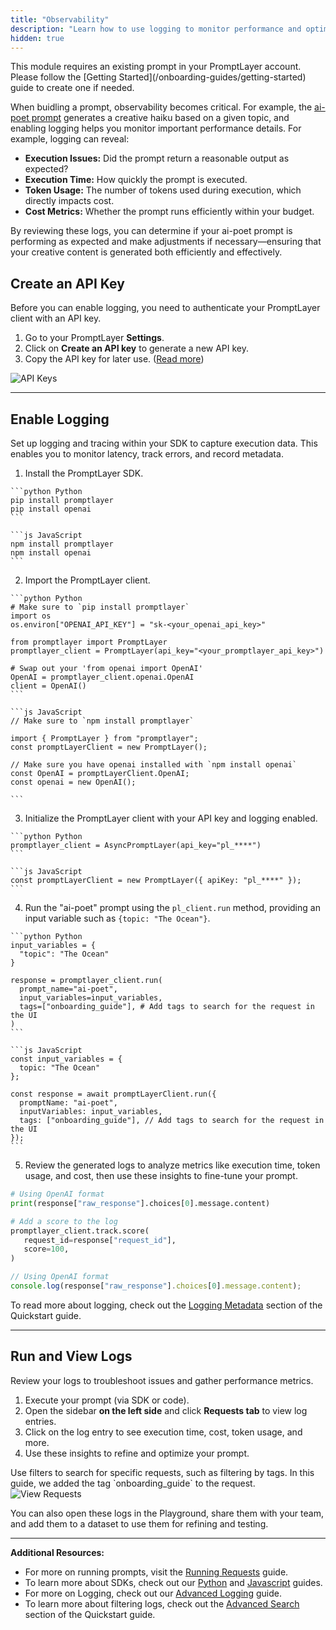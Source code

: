 ```yaml
---
title: "Observability"
description: "Learn how to use logging to monitor performance and optimize your prompts."
hidden: true
---
```


<Tip>
  This module requires an existing prompt in your PromptLayer account. Please
  follow the [Getting Started](/onboarding-guides/getting-started) guide to
  create one if needed.
</Tip>

When buidling a prompt, observability becomes critical. For example, the [ai-poet prompt](/onboarding-guides/getting-started) generates a creative haiku based on a given topic, and enabling logging helps you monitor important performance details. For example, logging can reveal:

- **Execution Issues:** Did the prompt return a reasonable output as expected?
- **Execution Time:** How quickly the prompt is executed.
- **Token Usage:** The number of tokens used during execution, which directly impacts cost.
- **Cost Metrics:** Whether the prompt runs efficiently within your budget.

By reviewing these logs, you can determine if your ai-poet prompt is performing as expected and make adjustments if necessary—ensuring that your creative content is generated both efficiently and effectively.

## Create an API Key

Before you can enable logging, you need to authenticate your PromptLayer client with an API key.

1. Go to your PromptLayer **Settings**.
2. Click on **Create an API key** to generate a new API key.
3. Copy the API key for later use. ([Read more](/quickstart#api-key-env-var-setup))

<img src="./images/api-keys.png" alt="API Keys" />

---

## Enable Logging

Set up logging and tracing within your SDK to capture execution data. This enables you to monitor latency, track errors, and record metadata.

1. Install the PromptLayer SDK.

  <CodeGroup>

    ```python Python
    pip install promptlayer
    pip install openai
    ```

    ```js JavaScript
    npm install promptlayer
    npm install openai
    ```

  </CodeGroup>

2. Import the PromptLayer client.

  <CodeGroup>

    ```python Python
    # Make sure to `pip install promptlayer`
    import os
    os.environ["OPENAI_API_KEY"] = "sk-<your_openai_api_key>"

    from promptlayer import PromptLayer
    promptlayer_client = PromptLayer(api_key="<your_promptlayer_api_key>")

    # Swap out your 'from openai import OpenAI'
    OpenAI = promptlayer_client.openai.OpenAI
    client = OpenAI()
    ```

    ```js JavaScript
    // Make sure to `npm install promptlayer`

    import { PromptLayer } from "promptlayer";
    const promptLayerClient = new PromptLayer();

    // Make sure you have openai installed with `npm install openai`
    const OpenAI = promptLayerClient.OpenAI;
    const openai = new OpenAI();

    ```

  </CodeGroup>

3. Initialize the PromptLayer client with your API key and logging enabled.

  <CodeGroup>

    ```python Python
    promptlayer_client = AsyncPromptLayer(api_key="pl_****")
    ```

    ```js JavaScript
    const promptLayerClient = new PromptLayer({ apiKey: "pl_****" });
    ```

  </CodeGroup>

4. Run the "ai-poet" prompt using the `pl_client.run` method, providing an input variable such as `{topic: "The Ocean"}`.

  <CodeGroup>

    ```python Python
    input_variables = {
      "topic": "The Ocean"
    }

    response = promptlayer_client.run(
      prompt_name="ai-poet",
      input_variables=input_variables,
      tags=["onboarding_guide"], # Add tags to search for the request in the UI
    )
    ```

    ```js JavaScript
    const input_variables = {
      topic: "The Ocean"
    };

    const response = await promptLayerClient.run({
      promptName: "ai-poet",
      inputVariables: input_variables,
      tags: ["onboarding_guide"], // Add tags to search for the request in the UI
    });
    ```

  </CodeGroup>

5. Review the generated logs to analyze metrics like execution time, token usage, and cost, then use these insights to fine-tune your prompt.

<CodeGroup>

```python Python
# Using OpenAI format
print(response["raw_response"].choices[0].message.content)

# Add a score to the log
promptlayer_client.track.score(
   request_id=response["request_id"],
   score=100,
)
```

```js JavaScript
// Using OpenAI format
console.log(response["raw_response"].choices[0].message.content);
```

</CodeGroup>

To read more about logging, check out the [Logging Metadata](/quickstart#logging-metadata) section of the Quickstart guide.

---

## Run and View Logs

Review your logs to troubleshoot issues and gather performance metrics.

1. Execute your prompt (via SDK or code).
2. Open the sidebar **on the left side** and click **Requests tab** to view log entries.
3. Click on the log entry to see execution time, cost, token usage, and more.
4. Use these insights to refine and optimize your prompt.

<Tip>
  Use filters to search for specific requests, such as filtering by tags. In
  this guide, we added the tag `onboarding_guide` to the request.
</Tip>

<img src="./images/request-logs.gif" alt="View Requests" />

You can also open these logs in the Playground, share them with your team, and add them to a dataset to use them for refining and testing.

---

**Additional Resources:**

- For more on running prompts, visit the [Running Requests](/running-requests/promptlayer-run#run) guide.
- To learn more about SDKs, check out our [Python](/languages/python) and [Javascript](/languages/javascript) guides.
- For more on Logging, check out our [Advanced Logging](/features/prompt-history/request-id) guide.
- To learn more about filtering logs, check out the [Advanced Search](/why-promptlayer/advanced-search#advanced-search) section of the Quickstart guide.
